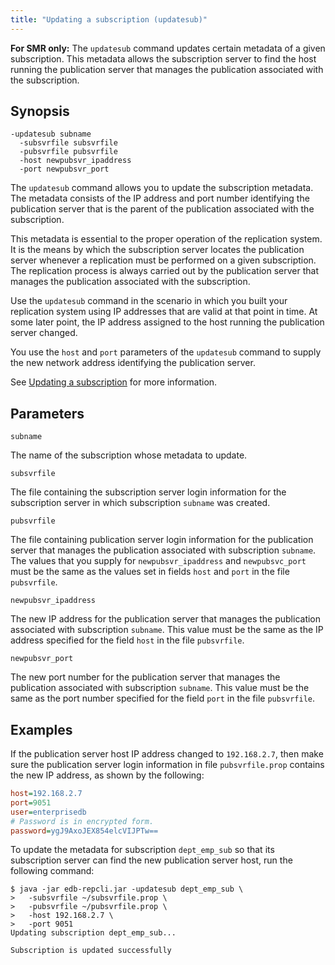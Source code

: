 ```yaml
---
title: "Updating a subscription (updatesub)"
---
```


<div id="updating_subscription_cli" class="registered_link"></div>

**For SMR only:** The `updatesub` command updates certain metadata of a given subscription. This metadata allows the subscription server to find the host running the publication server that manages the publication associated with the subscription.

## Synopsis

```shell
-updatesub subname
  -subsvrfile subsvrfile
  -pubsvrfile pubsvrfile
  -host newpubsvr_ipaddress
  -port newpubsvr_port
```

The `updatesub` command allows you to update the subscription metadata. The metadata consists of the IP address and port number identifying the publication server that is the parent of the publication associated with the subscription.

This metadata is essential to the proper operation of the replication system. It is the means by which the subscription server locates the publication server whenever a replication must be performed on a given subscription. The replication process is always carried out by the publication server that manages the publication associated with the subscription.

Use the `updatesub` command in the scenario in which you built your replication system using IP addresses that are valid at that point in time. At some later point, the IP address assigned to the host running the publication server changed.

You use the `host` and `port` parameters of the `updatesub` command to supply the new network address identifying the publication server.

See [Updating a subscription](../../05_smr_operation/05_managing_subscription/03_updating_subscription/#updating_subscription) for more information.

## Parameters

`subname`

The name of the subscription whose metadata to update.

`subsvrfile`

The file containing the subscription server login information for the subscription server in which subscription `subname` was created.

`pubsvrfile`

The file containing publication server login information for the publication server that manages the publication associated with subscription `subname`. The values that you supply for `newpubsvr_ipaddress` and `newpubsvc_port` must be the same as the values set in fields `host` and `port` in the file `pubsvrfile`.

`newpubsvr_ipaddress`

The new IP address for the publication server that manages the publication associated with subscription `subname`. This value must be the same as the IP address specified for the field `host` in the file `pubsvrfile`.

`newpubsvr_port`

The new port number for the publication server that manages the publication associated with subscription `subname`. This value must be the same as the port number specified for the field `port` in the file `pubsvrfile`.

## Examples

If the publication server host IP address changed to `192.168.2.7`, then make sure the publication server login information in file `pubsvrfile.prop` contains the new IP address, as shown by the following:

```ini
host=192.168.2.7
port=9051
user=enterprisedb
# Password is in encrypted form.
password=ygJ9AxoJEX854elcVIJPTw==
```

To update the metadata for subscription `dept_emp_sub` so that its subscription server can find the new publication server host, run the following command:

```shell
$ java -jar edb-repcli.jar -updatesub dept_emp_sub \
>   -subsvrfile ~/subsvrfile.prop \
>   -pubsvrfile ~/pubsvrfile.prop \
>   -host 192.168.2.7 \
>   -port 9051
Updating subscription dept_emp_sub...

Subscription is updated successfully
```

